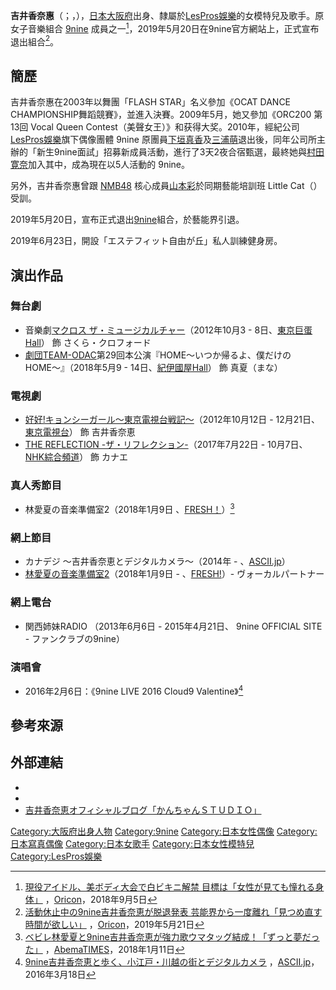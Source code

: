 {{noteTA
|1=zh-hans:厘米;zh-hant:公分;zh-tw:公分;
}}
{{藝人
| 類型 = 女歌手
| 姓名 = 吉井香奈惠
| 圖片 = 
| 圖片簡介 = 
| 本名 = {{lang|ja|吉井 香奈恵}}
| 國籍 = {{JPN}}
| 出生日期 = {{birth_date_and_age|1993|4|8|mf=y}}
| 出生地點 = {{JPN}}[[大阪府|大阪府]]
| 逝世日期 = 
| 逝世地點 =
| 語言 = [[日語|日語]]、[[英語|英語]]
| 教育程度 = [[高中|高中]]（[[大阪府|大阪府]]<ref>[https://www.barks.jp/news/?id=1000150014 【4連続対談】9nine 吉井香奈恵 × HARUNA(SCANDAL)、ヴォーカリストの鍛え方]，[[BARKS|BARKS]]，2017年12月18日{{ja}}</ref>）
| 母校 =
| 職業 = 模特兒、歌手
| 活躍年代 = 2010年-2019年
| 代表作 = 
| 經紀公司 = [[LesPros娛樂|LesPros娛樂]]（2010年-2019年）
| 官方網站 = [http://www.lespros.co.jp/artists/kanae_yoshii// 吉井香奈恵 - LesPros Entertainment]
| 獎項 =
| imdb =  
| module = {{Infobox model details
| 身高 = 158cm
| 血型 = AB型
| 三圍 = 
| 體重 = 
| 鞋碼 = 24.5cm
}}
}}

'''吉井香奈惠'''（{{lang-ja|'''よしい かなえ'''}}；{{lang-en|'''Kanae Yoshii'''}}，{{bd|1993年|4月8日|catIdx=Yoshii吉}}），[[日本|日本]][[大阪府|大阪府]]出身、隸屬於[[LesPros娛樂|LesPros娛樂]]的女模特兒及歌手。原女子音樂組合 [[9nine|9nine]] 成員之一<ref>[https://www.oricon.co.jp/news/2118907/full/ 現役アイドル、美ボディ大会で白ビキニ解禁 目標は「女性が見ても憧れる身体」] {{Wayback|url=https://www.oricon.co.jp/news/2118907/full/ |date=20181130202312 }}，[[Oricon|Oricon]]，2018年9月5日{{ja}}</ref>，2019年5月20日在9nine官方網站上，正式宣布退出組合<ref>[https://www.oricon.co.jp/news/2135857/full/ 活動休止中の9nine吉井香奈恵が脱退発表 芸能界から一度離れ「見つめ直す時間が欲しい」] {{Wayback|url=https://www.oricon.co.jp/news/2135857/full/ |date=20190710131850 }}，[[Oricon|Oricon]]，2019年5月21日{{ja}}</ref>。

== 簡歷 ==
吉井香奈惠在2003年以舞團「FLASH STAR」名义參加《OCAT DANCE CHAMPIONSHIP舞蹈競賽》，並進入決賽。2009年5月，她又參加《ORC200 第13回 Vocal Queen Contest（美聲女王）》和获得大奖。2010年，經紀公司[[LesPros娛樂|LesPros娛樂]]旗下偶像團體 9nine 原團員[[下垣真香|下垣真香]]及[[三浦萌|三浦萌]]退出後，同年公司所主辦的「新生9nine面試」招募新成員活動，進行了3天2夜合宿甄選，最終她與[[村田寛奈|村田寛奈]]加入其中，成為現在以5人活動的 9nine。

另外，吉井香奈惠曾跟 [[NMB48|NMB48]] 核心成員[[山本彩|山本彩]]於同期藝能培訓班 Little Cat（{{lang-ja|はリトルキャット}}）受訓。

2019年5月20日，宣布正式退出[[9nine|9nine]]組合，於藝能界引退。

2019年6月23日，開設「エステフィット自由が丘」私人訓練健身房。

== 演出作品 ==
=== 舞台劇 ===
* 音樂劇[[マクロス_ザ・ミュージカルチャー|マクロス ザ・ミュージカルチャー]]（2012年10月3 - 8日、[[東京巨蛋|東京巨蛋]]Hall） 飾 さくら・クロフォード 
* [[劇団TEAM-ODAC|劇団TEAM-ODAC]]第29回本公演『HOME〜いつか帰るよ、僕だけのHOME〜』（2018年5月9 - 14日、[[紀伊國屋Hall|紀伊國屋Hall]]） 飾 真夏（まな）

=== 電視劇 ===
* [[好好!キョンシーガール〜東京電視台戦記〜|好好!キョンシーガール〜東京電視台戦記〜]]（2012年10月12日 - 12月21日、[[東京電視台|東京電視台]]） 飾 吉井香奈恵
* [[THE_REFLECTION|THE REFLECTION -ザ・リフレクション-]]（2017年7月22日 - 10月7日、[[NHK綜合頻道|NHK綜合頻道]]） 飾 カナエ

=== 真人秀節目 ===
* 林愛夏の音楽準備室2（2018年1月9日 、[[FRESH！|FRESH！]]）<ref>[https://abematimes.com/posts/3521383 ベビレ林愛夏と9nine吉井香奈恵が強力歌ウマタッグ結成！「ずっと夢だった」] {{Wayback|url=https://abematimes.com/posts/3521383 |date=20180716194901 }}，[[AbemaTIMES|AbemaTIMES]]，2018年1月11日{{ja}}</ref>

=== 網上節目 ===
* カナデジ 〜吉井香奈恵とデジタルカメラ〜（2014年 - 、[[ASCII.jp|ASCII.jp]]）
* [[林愛夏の音楽準備室|林愛夏の音楽準備室2]]（2018年1月9日 - 、[[FRESH!|FRESH!]]）- ヴォーカルパートナー

=== 網上電台 ===
* 関西姉妹RADIO （2013年6月6日 - 2015年4月21日、 9nine OFFICIAL SITE - ファンクラブの9nine）

=== 演唱會 ===
* 2016年2月6日：《9nine LIVE 2016 Cloud9 Valentine》<ref>[http://ascii.jp/elem/000/001/131/1131844/ 9nine吉井香奈恵と歩く、小江戸・川越の街とデジタルカメラ] {{Wayback|url=http://ascii.jp/elem/000/001/131/1131844/ |date=20190425142412 }}，[[ASCII.jp|ASCII.jp]]，2016年3月18日{{ja}}</ref>

== 參考來源 ==
{{reflist}}

== 外部連結 ==
* {{Twitter|yoshiikanae|name = 吉井香奈恵}}
* {{Instagram|yoshiikanae|吉井香奈恵}}
* [https://web.archive.org/web/20121225103533/http://yaplog.jp/lp-yoshii/ 吉井香奈恵オフィシャルブログ「かんちゃんＳＴＵＤＩＯ」]

{{9nine}}

{{DEFAULTSORT:YOSHII吉}}
[[Category:大阪府出身人物|Category:大阪府出身人物]]
[[Category:9nine|Category:9nine]]
[[Category:日本女性偶像|Category:日本女性偶像]]
[[Category:日本寫真偶像|Category:日本寫真偶像]]
[[Category:日本女歌手|Category:日本女歌手]]
[[Category:日本女性模特兒|Category:日本女性模特兒]]
[[Category:LesPros娛樂|Category:LesPros娛樂]]